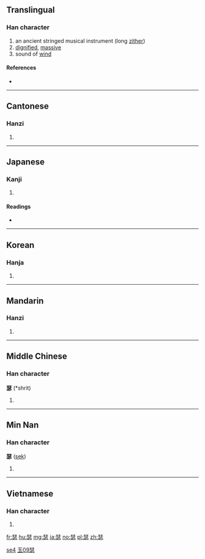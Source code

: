 ==Translingual==

===Han character===
{{Han char|rn=96|rad=玉|as=09|sn=13|four=1133<sub>1</sub>|canj=一土心竹 (MGPH)}}

# an ancient stringed musical instrument (long [[zither]])
# [[dignified]], [[massive]]
# sound of [[wind]]

====References====
* {{Han ref|kx=0738.110|dkj=21133|dj=1149.020|hdz=21125.050|uh=745F|ud=29791|bh=B7E6|bd=47078}}

----

==Cantonese==

===Hanzi===
{{yue-hanzi|jyut=sat1|y=sat1}}

# {{defn|lang=yue|sort=玉09}}

----

==Japanese==

===Kanji===
{{ja-kanji|grade=|rs=玉09}}

# {{defn|lang=ja|sort=玉09}}

====Readings====
* {{ja-readings|on=[[しつ]] (shitsu)|kun=[[おおごと]] (oogoto)|nanori=}}

----

==Korean==

===Hanja===
{{ko-hanja|hangeul=슬|eumhun=|rv=seul|mr=sŭl|y=sul}}

# {{defn|lang=ko|sort=玉09}}

----

==Mandarin==

===Hanzi===
{{cmn-hanzi|pin=[[sè]] ([[se4]])|wg=se<sup>4</sup>}}

# {{defn|lang=cmn|sort=玉09}}

[[Category:zh:Musical instruments|se4]]
[[Category:zh:Musical instruments|玉09瑟]]

----

==Middle Chinese==

===Han character===
'''瑟''' (*shrit)<!--asterisk represents reconstructed pronunciation-->

# {{defn|lang=ltc|sort=玉09}}

----

==Min Nan==

===Han character===
'''瑟''' ([[sek]])

# {{defn|lang=nan}}

----

==Vietnamese==

===Han character===
{{vi-hantu|[[sắt]]|rs=玉09}}

# {{defn|lang=vi|sort=玉09}}

[[fr:瑟]]
[[hu:瑟]]
[[mg:瑟]]
[[ja:瑟]]
[[no:瑟]]
[[pl:瑟]]
[[zh:瑟]]